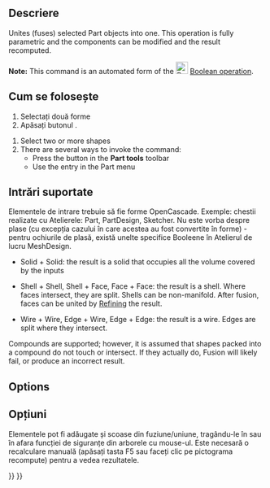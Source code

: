 <languages/>

{{Docnav
|[[Part_Cut|Cut]]
|[[Part_Common|Common]]
|[[Part_Workbench|Part]]
|IconL=Part_Cut.svg
|IconR=Part_Common.svg
|IconC=Workbench_Part.svg
}}

<div class="mw-translate-fuzzy">
{{GuiCommand/ro
|Name/ro=Part Union
|Icon=Part Fuse.png
|MenuLocation=Part → Boolean → Union
|Workbenches=[[Part_Workbench/ro|Part]]
|SeeAlso=[[Part Cut/ro|Part Cut]], [[Part Common/ro|Part Common]]
}}
</div>

<span id="Description"></span>
==Descriere==

Unites (fuses) selected Part objects into one. This operation is fully parametric and the components can be modified and the result recomputed.

'''Note:''' This command is an automated form of the [[Image:Part_Boolean.svg|24px|link=Part_Boolean]] [[Part Boolean|Boolean operation]].

<span id="Usage"></span>
== Cum se folosește ==
# Selectați două forme
# Apăsați butonul {{KEY|[[Image:Part Fuse.png|16px]] '''Part Union'''}}.

# Select two or more shapes
# There are several ways to invoke the command:
#* Press the {{Button|[[Image:Part_Fuse.svg|16px|link=Part_Fuse]] Part Fuse}} button in the '''Part tools''' toolbar
#* Use the {{MenuCommand|Part → Boolean → Union}} entry in the Part menu

<span id="Supported_inputs"></span>
== Intrări suportate ==

<div class="mw-translate-fuzzy">
Elementele de intrare trebuie să fie forme OpenCascade. Exemple: chestii realizate cu Atelierele: Part, PartDesign, Sketcher. Nu este vorba despre plase (cu excepția cazului în care acestea au fost convertite în forme) - pentru ochiurile de plasă, există unelte specifice Booleene în Atelierul de lucru MeshDesign.
</div>

* Solid + Solid: the result is a solid that occupies all the volume covered by the inputs

* Shell + Shell, Shell + Face, Face + Face: the result is a shell. Where faces intersect, they are split. Shells can be non-manifold. After fusion, faces can be united by [[Part_RefineShape|Refining]] the result.

* Wire + Wire, Edge + Wire, Edge + Edge: the result is a wire. Edges are split where they intersect. 

Compounds are supported; however, it is assumed that shapes packed into a compound do not touch or intersect. If they actually do, Fusion will likely fail, or produce an incorrect result.

== Options ==

<div class="mw-translate-fuzzy">
== Opțiuni ==
Elementele pot fi adăugate și scoase din fuziune/uniune, tragându-le în sau în afara funcției de siguranțe din arborele cu mouse-ul. Este necesară o recalculare manuală (apăsați tasta F5 sau faceți clic pe pictograma recompute) pentru a vedea rezultatele.
</div> 


{{Docnav
|[[Part_Cut|Cut]]
|[[Part_Common|Common]]
|[[Part_Workbench|Part]]
|IconL=Part_Cut.svg
|IconR=Part_Common.svg
|IconC=Workbench_Part.svg
}}

{{Part_Tools_navi{{#translation:}}}}
{{Userdocnavi{{#translation:}}}}